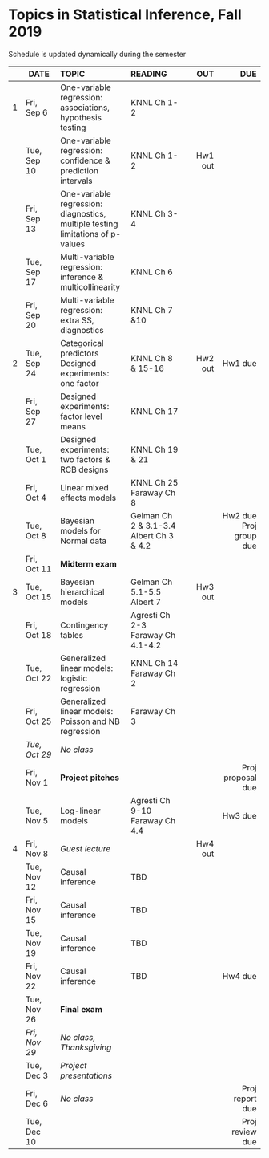 <h1> Topics in Statistical Inference, Fall 2019 </h1>
Schedule is updated dynamically during the semester
</br>

<font size="3">

| | DATE          | TOPIC            |READING        |      OUT |        DUE |
|-- | ---------   |:-----------------|:--------------| --------:| ----------:|
| 1 | Fri, Sep 6  |One-variable regression:</br>associations, hypothesis testing| KNNL Ch 1-2|          |            |
|   | Tue, Sep 10 |One-variable regression:</br>confidence \& prediction intervals| KNNL Ch 1-2 |Hw1 out   |            |
|   | Fri, Sep 13 |One-variable regression:</br>diagnostics, multiple testing</br>limitations of p-values |KNNL Ch 3-4|          |            | 
|   | Tue, Sep 17 |Multi-variable regression:</br>inference \& multicollinearity|KNNL Ch 6             |          |            |
|   | Fri, Sep 20 |Multi-variable regression:</br>extra SS, diagnostics|KNNL Ch 7 \&10|          |            |
| 2 | Tue, Sep 24 |Categorical predictors</br>Designed experiments:</br>one factor | KNNL Ch 8</br>\& 15-16 |Hw2 out   |Hw1 due     |
|   | Fri, Sep 27 |Designed experiments:</br>factor level means|KNNL Ch 17               |          |            | 
|   | Tue, Oct 1  |Designed experiments:</br>two factors \& RCB designs|KNNL Ch 19 \& 21|          |            |
|   | Fri, Oct 4  |Linear mixed effects models|KNNL Ch 25</br>Faraway Ch 8    |          |            | 
|   | Tue, Oct 8  |Bayesian models for</br>Normal data                |Gelman Ch 2 \& 3.1-3.4</br>Albert Ch 3 \& 4.2               |          |Hw2 due</br>Proj group due|
|   | Fri, Oct 11 |**Midterm exam**  |               |          |            | 
| 3 | Tue, Oct 15 |Bayesian hierarchical</br> models                  |Gelman Ch 5.1-5.5</br>Albert 7               |Hw3 out   |            |
|   | Fri, Oct 18 |Contingency tables                  |Agresti Ch 2-3</br>Faraway Ch 4.1-4.2               |          |            | 
|   | Tue, Oct 22 |Generalized linear models:</br>logistic regression                  | KNNL Ch 14</br>Faraway Ch 2              |          |            |
|   | Fri, Oct 25 |Generalized linear models:</br>Poisson and NB regression                  | Faraway Ch 3              |          |            | 
|   |*Tue, Oct 29*|*No class*   |     |          |            |
|   | Fri, Nov 1  |**Project pitches**   |               |          |Proj proposal due| 
|   | Tue, Nov 5  |Log-linear models |               Agresti Ch 9-10</br>Faraway Ch 4.4 |         |Hw3 due     |
| 4 | Fri, Nov 8  |*Guest lecture*          |               |Hw4 out   |            | 
|   | Tue, Nov 12 |Causal inference                  |  TBD             |          |            |
|   | Fri, Nov 15 |Causal inference                  |  TBD             |          |            | 
|   | Tue, Nov 19 | Causal inference                 |  TBD           |          |            |
|   | Fri, Nov 22 | Causal inference                 |  TBD         |          |Hw4 due     | 
|   | Tue, Nov 26 |**Final exam**    |               |          |            |
|   |*Fri, Nov 29*|*No class, Thanksgiving* |        |          |            | 
|   | Tue, Dec 3  |*Project presentations*           |          |            |      |
|   | Fri, Dec 6  |*No class*  |        |          |Proj report due| 
|   | Tue, Dec 10 |                  |               |          |Proj review due|
</font>






